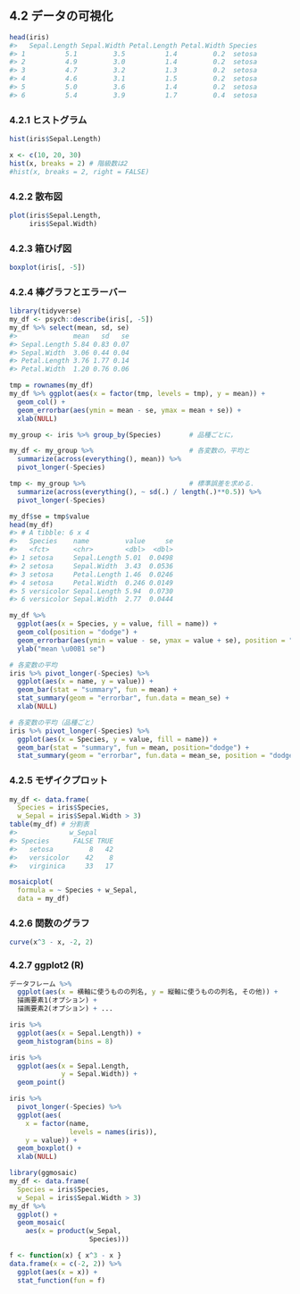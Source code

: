 ## 4.2 データの可視化

```r
head(iris)
#>   Sepal.Length Sepal.Width Petal.Length Petal.Width Species
#> 1          5.1         3.5          1.4         0.2  setosa
#> 2          4.9         3.0          1.4         0.2  setosa
#> 3          4.7         3.2          1.3         0.2  setosa
#> 4          4.6         3.1          1.5         0.2  setosa
#> 5          5.0         3.6          1.4         0.2  setosa
#> 6          5.4         3.9          1.7         0.4  setosa
```

### 4.2.1 ヒストグラム

```r
hist(iris$Sepal.Length)
```

```r
x <- c(10, 20, 30)
hist(x, breaks = 2) # 階級数は2
#hist(x, breaks = 2, right = FALSE)
```

### 4.2.2 散布図

```r
plot(iris$Sepal.Length,
     iris$Sepal.Width)
```

### 4.2.3 箱ひげ図

```r
boxplot(iris[, -5])
```

### 4.2.4 棒グラフとエラーバー

```r
library(tidyverse)
my_df <- psych::describe(iris[, -5])
my_df %>% select(mean, sd, se)
#>              mean   sd   se
#> Sepal.Length 5.84 0.83 0.07
#> Sepal.Width  3.06 0.44 0.04
#> Petal.Length 3.76 1.77 0.14
#> Petal.Width  1.20 0.76 0.06
```

```r
tmp = rownames(my_df)
my_df %>% ggplot(aes(x = factor(tmp, levels = tmp), y = mean)) +
  geom_col() +
  geom_errorbar(aes(ymin = mean - se, ymax = mean + se)) +
  xlab(NULL)
```

```r
my_group <- iris %>% group_by(Species)       # 品種ごとに，

my_df <- my_group %>%                        # 各変数の，平均と
  summarize(across(everything(), mean)) %>%
  pivot_longer(-Species)

tmp <- my_group %>%                          # 標準誤差を求める．
  summarize(across(everything(), ~ sd(.) / length(.)**0.5)) %>%
  pivot_longer(-Species)

my_df$se = tmp$value
head(my_df)
#> # A tibble: 6 x 4
#>   Species    name         value     se
#>   <fct>      <chr>        <dbl>  <dbl>
#> 1 setosa     Sepal.Length 5.01  0.0498
#> 2 setosa     Sepal.Width  3.43  0.0536
#> 3 setosa     Petal.Length 1.46  0.0246
#> 4 setosa     Petal.Width  0.246 0.0149
#> 5 versicolor Sepal.Length 5.94  0.0730
#> 6 versicolor Sepal.Width  2.77  0.0444
```

```r
my_df %>%
  ggplot(aes(x = Species, y = value, fill = name)) +
  geom_col(position = "dodge") +
  geom_errorbar(aes(ymin = value - se, ymax = value + se), position = "dodge") +
  ylab("mean \u00B1 se")
```

```r
# 各変数の平均
iris %>% pivot_longer(-Species) %>%
  ggplot(aes(x = name, y = value)) +
  geom_bar(stat = "summary", fun = mean) +
  stat_summary(geom = "errorbar", fun.data = mean_se) +
  xlab(NULL)

# 各変数の平均（品種ごと）
iris %>% pivot_longer(-Species) %>%
  ggplot(aes(x = Species, y = value, fill = name)) +
  geom_bar(stat = "summary", fun = mean, position="dodge") +
  stat_summary(geom = "errorbar", fun.data = mean_se, position = "dodge")
```

### 4.2.5 モザイクプロット

```r
my_df <- data.frame(
  Species = iris$Species,
  w_Sepal = iris$Sepal.Width > 3)
table(my_df) # 分割表
#>             w_Sepal
#> Species      FALSE TRUE
#>   setosa         8   42
#>   versicolor    42    8
#>   virginica     33   17

mosaicplot(
  formula = ~ Species + w_Sepal,
  data = my_df)
```

### 4.2.6 関数のグラフ

```r
curve(x^3 - x, -2, 2)
```

### 4.2.7 ggplot2 (R)

```r
データフレーム %>%
  ggplot(aes(x = 横軸に使うものの列名, y = 縦軸に使うものの列名, その他)) +
  描画要素1(オプション) +
  描画要素2(オプション) + ...
```

```r
iris %>%
  ggplot(aes(x = Sepal.Length)) +
  geom_histogram(bins = 8)
```

```r
iris %>%
  ggplot(aes(x = Sepal.Length,
             y = Sepal.Width)) +
  geom_point()
```

```r
iris %>%
  pivot_longer(-Species) %>%
  ggplot(aes(
    x = factor(name,
               levels = names(iris)),
    y = value)) +
  geom_boxplot() +
  xlab(NULL)
```

```r
library(ggmosaic)
my_df <- data.frame(
  Species = iris$Species,
  w_Sepal = iris$Sepal.Width > 3)
my_df %>%
  ggplot() +
  geom_mosaic(
    aes(x = product(w_Sepal,
                    Species)))
```

```r
f <- function(x) { x^3 - x }
data.frame(x = c(-2, 2)) %>%
  ggplot(aes(x = x)) +
  stat_function(fun = f)
```


